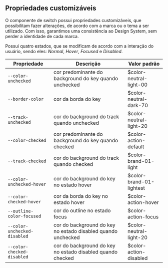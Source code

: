 ## Propriedades customizáveis

O componente de switch possui propriedades customizáveis, que possibilitam fazer alterações, de acordo com a marca ou o tema a ser utilizado. Com isso, garantimos uma consistência ao Design System, sem perder a identidade de cada marca.

Possui quatro estados, que se modificam de acordo com a interação do usuário, sendo eles: _Normal_, _Hover_, _Focused_ e _Disabled_.

| Propriedade                  | Descrição                                                    | Valor padrão             |
| ---------------------------- | ------------------------------------------------------------ | ------------------------ |
| `--color-unchecked`          | cor predominante do background do key quando unchecked       | $color-neutral-light-00  |
| `--border-color`             | cor da borda do key                                          | $color-neutral-dark-70   |
| `--track-unchecked`          | cor do background do track quando unchecked                  | $color-neutral-light-20  |
| `--color-checked`            | cor predominante do background do key quando checked         | $color-action-default    |
| `--track-checked`            | cor do background do track quando checked                    | $color-brand-01-light    |
| `--color-unchecked-hover`    | cor do background do key no estado hover                     | $color-brand-01-lightest |
| `--color-checked-hover`      | cor da borda do key no estado hover                          | $color-action-hover      |
| `--outline-color-focused`    | cor do outline no estado focus                               | $color-action-focus      |
| `--color-unchecked-disabled` | cor do background do key no estado disabled quando unchecked | $color-neutral-light-20  |
| `--color-checked-disabled`   | cor do background do key no estado disabled quando checked   | $color-action-disabled   |

